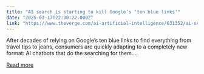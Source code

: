 ```yaml
---
title: "AI search is starting to kill Google’s ‘ten blue links’"
date: "2025-03-17T22:30:22.000Z"
link: "https://www.theverge.com/ai-artificial-intelligence/631352/ai-search-adobe-analytics-google-perplexity-openai"
---
```


After decades of relying on Google’s ten blue links to find everything from travel tips to jeans, consumers are quickly adapting to a completely new format: AI chatbots that do the searching for them....

[Read more](https://www.theverge.com/ai-artificial-intelligence/631352/ai-search-adobe-analytics-google-perplexity-openai)
